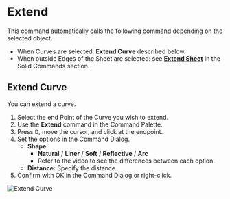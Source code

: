 
# Extend

<Reference shortcut="" command="Extend" button="" />

This command automatically calls the following command depending on the selected object.
   - When Curves are selected: **Extend Curve** described below.
   - When outside Edges of the Sheet are selected: see [**Extend Sheet**](../solid/extend) in the Solid Commands section.

## Extend Curve

You can extend a curve.

1. Select the end Point of the Curve you wish to extend.
2. Use the **Extend** command in the Command Palette.
3. Press <kbd>D</kbd>, move the cursor, and click at the endpoint.
4. Set the options in the Command Dialog.
   - **Shape:**
      - **Natural** / **Liner** /  **Soft** /  **Reflective** / **Arc**
      - Refer to the video to see the differences between each option.
   - **Distance:** Specify the distance.
5. Confirm with OK in the Command Dialog or right-click.

![Extend Curve](/img/extend-curve.gif)








